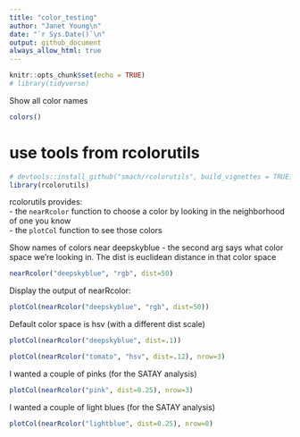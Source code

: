 ```yaml
---
title: "color_testing"
author: "Janet Young\n"
date: "`r Sys.Date()`\n"
output: github_document
always_allow_html: true
---
```



```r
knitr::opts_chunk$set(echo = TRUE)
# library(tidyverse)
```

Show all color names

```r
colors()
```


# use tools from rcolorutils
```r
# devtools::install_github("smach/rcolorutils", build_vignettes = TRUE)
library(rcolorutils)
```

rcolorutils provides:     
- the `nearRcolor` function to choose a color by looking in the neighborhood of one you know    
- the `plotCol` function to see those colors    


Show names of colors near deepskyblue - the second arg says what color space we're looking in. The dist is euclidean distance in that color space

```r
nearRcolor("deepskyblue", "rgb", dist=50)
```

Display the output of nearRcolor:

```r
plotCol(nearRcolor("deepskyblue", "rgb", dist=50))
```

Default color space is hsv (with a different dist scale)
```r
plotCol(nearRcolor("deepskyblue", dist=.1))
```

```r
plotCol(nearRcolor("tomato", "hsv", dist=.12), nrow=3)
```

I wanted a couple of pinks (for the SATAY analysis)

```r
plotCol(nearRcolor("pink", dist=0.25), nrow=3)
```

I wanted a couple of light blues (for the SATAY analysis)

```r
plotCol(nearRcolor("lightblue", dist=0.25), nrow=8)
```


